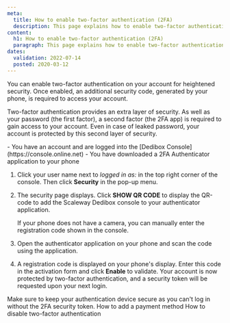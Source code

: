 ```yaml
---
meta:
  title: How to enable two-factor authentication (2FA)
  description: This page explains how to enable two-factor authentication.
content:
  h1: How to enable two-factor authentication (2FA)
  paragraph: This page explains how to enable two-factor authentication.
dates:
  validation: 2022-07-14
  posted: 2020-03-12
---
```



You can enable two-factor authentication on your account for heightened security. Once enabled, an additional security code, generated by your phone, is required to access your account.

Two-factor authentication provides an extra layer of security. As well as your password (the first factor), a second factor (the 2FA app) is required to gain access to your account. Even in case of leaked password, your account is protected by this second layer of security.

<Message type="requirement">
  - You have an account and are logged into the [Dedibox Console](https://console.online.net)
  - You have downloaded a 2FA Authenticator application to your phone
</Message>

1. Click your user name next to _logged in as:_ in the top right corner of the console. Then click **Security** in the pop-up menu.
    <Lightbox src="scaleway-dedibox-console-security-menu.webp" width="300" alt="" />
2. The security page displays. Click **SHOW QR CODE** to display the QR-code to add the Scaleway Dedibox console to your authenticator application.
    <Lightbox src="scaleway-dedibox-console-2fa-activate.webp" width="600" alt="" />

    <Message type="tip"> 
    If your phone does not have a camera, you can manually enter the registration code shown in the console.

    </Message> 
3. Open the authenticator application on your phone and scan the code using the application.
4. A registration code is displayed on your phone's display. Enter this code in the activation form and click **Enable** to validate.
Your account is now protected by two-factor authentication, and a security token will be requested upon your next login.

<Message type="important">
Make sure to keep your authentication device secure as you can't log in without the 2FA security token.
</Message>


<Navigation title="See Also">
  <PreviousButton to="/dedibox-console/my-account/how-to/add-payment-method/">How to add a payment method</PreviousButton>
  <NextButton to="/dedibox-console/my-account/how-to/disable-two-factor-authentication/">How to disable two-factor authentication</NextButton>
</Navigation>